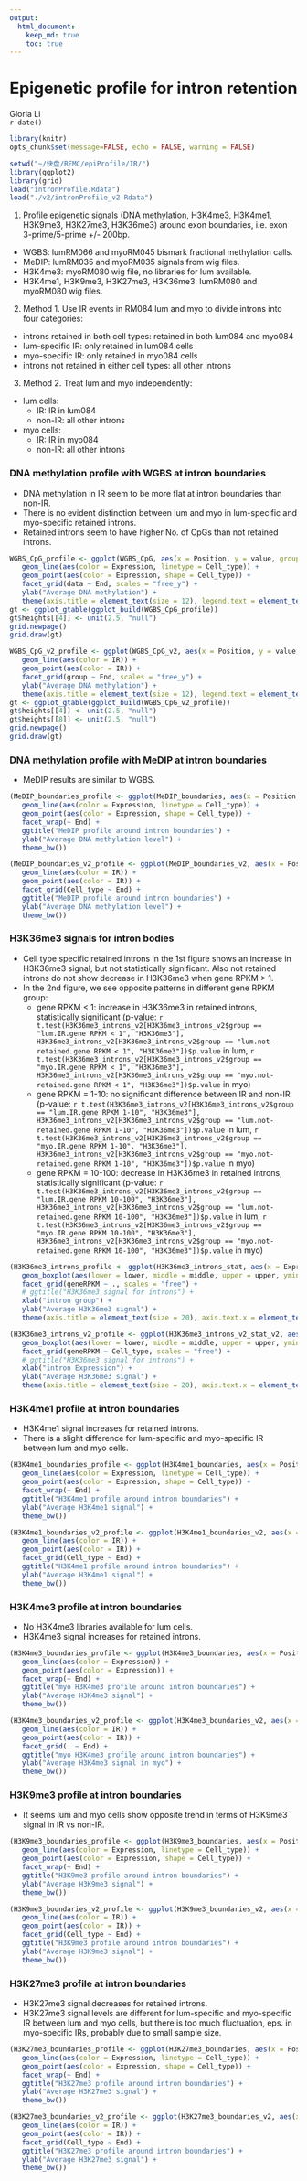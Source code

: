 ```yaml
---
output:
  html_document:
    keep_md: true
    toc: true
---
```


Epigenetic profile for intron retention   
==============================================
Gloria Li         
`r date()`             

<!-- re-knit after modify intronProfile.R & intronProfile.v2.R script -->
```r
library(knitr)
opts_chunk$set(message=FALSE, echo = FALSE, warning = FALSE)
```

```r
setwd("~/快盘/REMC/epiProfile/IR/")
library(ggplot2)
library(grid) 
load("intronProfile.Rdata")
load("./v2/intronProfile_v2.Rdata")
```

1. Profile epigenetic signals (DNA methylation, H3K4me3, H3K4me1, H3K9me3, H3K27me3, H3K36me3) around exon boundaries, i.e. exon 3-prime/5-prime +/- 200bp.            
  * WGBS: lumRM066 and myoRM045 bismark fractional methylation calls.            
  * MeDIP: lumRM035 and myoRM035 signals from wig files.   
  * H3K4me3: myoRM080 wig file, no libraries for lum available.   
  * H3K4me1, H3K9me3, H3K27me3, H3K36me3: lumRM080 and myoRM080 wig files.      

2. Method 1. Use IR events in RM084 lum and myo to divide introns into four categories:    
  * introns retained in both cell types: retained in both lum084 and myo084      
  * lum-specific IR: only retained in lum084 cells          
  * myo-specific IR: only retained in myo084 cells     
  * introns not retained in either cell types: all other introns         
  
3. Method 2. Treat lum and myo independently:   
  * lum cells:   
    + IR: IR in lum084  
    + non-IR: all other introns    
  * myo cells:  
    + IR: IR in myo084  
    + non-IR: all other introns      
    
### DNA methylation profile with WGBS at intron boundaries
* DNA methylation in IR seem to be more flat at intron boundaries than non-IR.   
* There is no evident distinction between lum and myo in lum-specific and myo-specific retained introns.     
* Retained introns seem to have higher No. of CpGs than not retained introns.      

```r
WGBS_CpG_profile <- ggplot(WGBS_CpG, aes(x = Position, y = value, group = group)) + 
   geom_line(aes(color = Expression, linetype = Cell_type)) + 
   geom_point(aes(color = Expression, shape = Cell_type)) + 
   facet_grid(data ~ End, scales = "free_y") + 
   ylab("Average DNA methylation") + 
   theme(axis.title = element_text(size = 12), legend.text = element_text(size = 12), legend.title = element_text(size = 12), legend.key = element_rect(fill = "transparent"), panel.background = element_rect(fill = "transparent", color = "black"), plot.background = element_rect(fill = "transparent"), strip.text = element_text(color = "black", size = 12, hjust = 0.5, vjust = 0.5), strip.background = element_rect(color = "black"))
gt <- ggplot_gtable(ggplot_build(WGBS_CpG_profile)) 
gt$heights[[4]] <- unit(2.5, "null") 
grid.newpage()
grid.draw(gt) 

WGBS_CpG_v2_profile <- ggplot(WGBS_CpG_v2, aes(x = Position, y = value, group = Expression)) + 
   geom_line(aes(color = IR)) + 
   geom_point(aes(color = IR)) + 
   facet_grid(group ~ End, scales = "free_y") + 
   ylab("Average DNA methylation") + 
   theme(axis.title = element_text(size = 12), legend.text = element_text(size = 12), legend.title = element_text(size = 12), legend.key = element_rect(fill = "transparent"), panel.background = element_rect(fill = "transparent", color = "black"), plot.background = element_rect(fill = "transparent"), strip.text = element_text(color = "black", size = 12, hjust = 0.5, vjust = 0.5), strip.background = element_rect(color = "black"))
gt <- ggplot_gtable(ggplot_build(WGBS_CpG_v2_profile)) 
gt$heights[[4]] <- unit(2.5, "null") 
gt$heights[[8]] <- unit(2.5, "null") 
grid.newpage()
grid.draw(gt) 
```

### DNA methylation profile with MeDIP at intron boundaries
* MeDIP results are similar to WGBS.     

```r
(MeDIP_boundaries_profile <- ggplot(MeDIP_boundaries, aes(x = Position, y = MeDIP, group = group)) + 
   geom_line(aes(color = Expression, linetype = Cell_type)) + 
   geom_point(aes(color = Expression, shape = Cell_type)) + 
   facet_wrap(~ End) + 
   ggtitle("MeDIP profile around intron boundaries") + 
   ylab("Average DNA methylation level") + 
   theme_bw())

(MeDIP_boundaries_v2_profile <- ggplot(MeDIP_boundaries_v2, aes(x = Position, y = MeDIP, group = Expression)) + 
   geom_line(aes(color = IR)) + 
   geom_point(aes(color = IR)) + 
   facet_grid(Cell_type ~ End) + 
   ggtitle("MeDIP profile around intron boundaries") + 
   ylab("Average DNA methylation level") + 
   theme_bw())
```

### H3K36me3 signals for intron bodies   
* Cell type specific retained introns in the 1st figure shows an increase in H3K36me3 signal, but not statistically significant. Also not retained introns do not show decrease in H3K36me3 when gene RPKM > 1.     
* In the 2nd figure, we see opposite patterns in different gene RPKM group: 
  + gene RPKM < 1: increase in H3K36me3 in retained introns, statistically significant (p-value: `r t.test(H3K36me3_introns_v2[H3K36me3_introns_v2$group == "lum.IR.gene RPKM < 1", "H3K36me3"], H3K36me3_introns_v2[H3K36me3_introns_v2$group == "lum.not-retained.gene RPKM < 1", "H3K36me3"])$p.value` in lum, `r t.test(H3K36me3_introns_v2[H3K36me3_introns_v2$group == "myo.IR.gene RPKM < 1", "H3K36me3"], H3K36me3_introns_v2[H3K36me3_introns_v2$group == "myo.not-retained.gene RPKM < 1", "H3K36me3"])$p.value` in myo)   
  + gene RPKM = 1-10: no significant difference between IR and non-IR (p-value: `r t.test(H3K36me3_introns_v2[H3K36me3_introns_v2$group == "lum.IR.gene RPKM 1-10", "H3K36me3"], H3K36me3_introns_v2[H3K36me3_introns_v2$group == "lum.not-retained.gene RPKM 1-10", "H3K36me3"])$p.value` in lum, `r t.test(H3K36me3_introns_v2[H3K36me3_introns_v2$group == "myo.IR.gene RPKM 1-10", "H3K36me3"], H3K36me3_introns_v2[H3K36me3_introns_v2$group == "myo.not-retained.gene RPKM 1-10", "H3K36me3"])$p.value` in myo)
  + gene RPKM = 10-100: decrease in H3K36me3 in retained introns, statistically significant (p-value: `r t.test(H3K36me3_introns_v2[H3K36me3_introns_v2$group == "lum.IR.gene RPKM 10-100", "H3K36me3"], H3K36me3_introns_v2[H3K36me3_introns_v2$group == "lum.not-retained.gene RPKM 10-100", "H3K36me3"])$p.value` in lum, `r t.test(H3K36me3_introns_v2[H3K36me3_introns_v2$group == "myo.IR.gene RPKM 10-100", "H3K36me3"], H3K36me3_introns_v2[H3K36me3_introns_v2$group == "myo.not-retained.gene RPKM 10-100", "H3K36me3"])$p.value` in myo)

```r
(H3K36me3_introns_profile <- ggplot(H3K36me3_introns_stat, aes(x = Expression, group = group)) + 
   geom_boxplot(aes(lower = lower, middle = middle, upper = upper, ymin = ymin, ymax = ymax, fill = Cell_type), stat = "identity", position = "dodge", outlier.shape = NA, width = 0.8) + 
   facet_grid(geneRPKM ~ ., scales = "free") + 
   # ggtitle("H3K36me3 signal for introns") + 
   xlab("intron group") + 
   ylab("Average H3K36me3 signal") + 
   theme(axis.title = element_text(size = 20), axis.text.x = element_text(size = 15, color = "black"), legend.text = element_text(size = 20), legend.title = element_text(size = 20), legend.key = element_rect(fill = "transparent"), panel.background = element_rect(fill = "transparent", color = "black"), plot.background = element_rect(fill = "transparent"), strip.text = element_text(color = "black", size = 15, hjust = 0.5, vjust = 0.5), strip.background = element_rect(color = "black")))

(H3K36me3_introns_v2_profile <- ggplot(H3K36me3_introns_v2_stat_v2, aes(x = Expression, group = group)) + 
   geom_boxplot(aes(lower = lower, middle = middle, upper = upper, ymin = ymin, ymax = ymax, fill = Expression), stat = "identity", position = "dodge", outlier.shape = NA, width = 0.8) + 
   facet_grid(geneRPKM ~ Cell_type, scales = "free") + 
   # ggtitle("H3K36me3 signal for introns") + 
   xlab("intron Expression") + 
   ylab("Average H3K36me3 signal") + 
   theme(axis.title = element_text(size = 20), axis.text.x = element_text(size = 15, color = "black"), legend.text = element_text(size = 20), legend.title = element_text(size = 20), legend.key = element_rect(fill = "transparent"), panel.background = element_rect(fill = "transparent", color = "black"), plot.background = element_rect(fill = "transparent"), strip.text = element_text(color = "black", size = 15, hjust = 0.5, vjust = 0.5), strip.background = element_rect(color = "black")))
```

### H3K4me1 profile at intron boundaries  
* H3K4me1 signal increases for retained introns. 
* There is a slight difference for lum-specific and myo-specific IR between lum and myo cells.       

```r
(H3K4me1_boundaries_profile <- ggplot(H3K4me1_boundaries, aes(x = Position, y = H3K4me1, group = group)) + 
   geom_line(aes(color = Expression, linetype = Cell_type)) + 
   geom_point(aes(color = Expression, shape = Cell_type)) + 
   facet_wrap(~ End) + 
   ggtitle("H3K4me1 profile around intron boundaries") + 
   ylab("Average H3K4me1 signal") + 
   theme_bw())

(H3K4me1_boundaries_v2_profile <- ggplot(H3K4me1_boundaries_v2, aes(x = Position, y = H3K4me1, group = Expression)) + 
   geom_line(aes(color = IR)) + 
   geom_point(aes(color = IR)) + 
   facet_grid(Cell_type ~ End) + 
   ggtitle("H3K4me1 profile around intron boundaries") + 
   ylab("Average H3K4me1 signal") + 
   theme_bw())
```

### H3K4me3 profile at intron boundaries  
* No H3K4me3 libraries available for lum cells.    
* H3K4me3 signal increases for retained introns.     

```r
(H3K4me3_boundaries_profile <- ggplot(H3K4me3_boundaries, aes(x = Position, y = H3K4me3, group = Expression)) + 
   geom_line(aes(color = Expression)) + 
   geom_point(aes(color = Expression)) + 
   facet_wrap(~ End) + 
   ggtitle("myo H3K4me3 profile around intron boundaries") + 
   ylab("Average H3K4me3 signal") + 
   theme_bw())

(H3K4me3_boundaries_v2_profile <- ggplot(H3K4me3_boundaries_v2, aes(x = Position, y = H3K4me3, group = Expression)) + 
   geom_line(aes(color = IR)) + 
   geom_point(aes(color = IR)) + 
   facet_grid(. ~ End) + 
   ggtitle("myo H3K4me3 profile around intron boundaries") + 
   ylab("Average H3K4me3 signal in myo") + 
   theme_bw())
```

### H3K9me3 profile at intron boundaries  
* It seems lum and myo cells show opposite trend in terms of H3K9me3 signal in IR vs non-IR.     

```r
(H3K9me3_boundaries_profile <- ggplot(H3K9me3_boundaries, aes(x = Position, y = H3K9me3, group = group)) + 
   geom_line(aes(color = Expression, linetype = Cell_type)) + 
   geom_point(aes(color = Expression, shape = Cell_type)) + 
   facet_wrap(~ End) + 
   ggtitle("H3K9me3 profile around intron boundaries") + 
   ylab("Average H3K9me3 signal") + 
   theme_bw())

(H3K9me3_boundaries_v2_profile <- ggplot(H3K9me3_boundaries_v2, aes(x = Position, y = H3K9me3, group = Expression)) + 
   geom_line(aes(color = IR)) + 
   geom_point(aes(color = IR)) + 
   facet_grid(Cell_type ~ End) + 
   ggtitle("H3K9me3 profile around intron boundaries") + 
   ylab("Average H3K9me3 signal") + 
   theme_bw())
```

### H3K27me3 profile at intron boundaries  
* H3K27me3 signal decreases for retained introns.     
* H3K27me3 signal levels are different for lum-specific and myo-specific IR between lum and myo cells, but there is too much fluctuation, eps. in myo-specific IRs, probably due to small sample size.       

```r
(H3K27me3_boundaries_profile <- ggplot(H3K27me3_boundaries, aes(x = Position, y = H3K27me3, group = group)) + 
   geom_line(aes(color = Expression, linetype = Cell_type)) + 
   geom_point(aes(color = Expression, shape = Cell_type)) + 
   facet_wrap(~ End) + 
   ggtitle("H3K27me3 profile around intron boundaries") + 
   ylab("Average H3K27me3 signal") + 
   theme_bw())

(H3K27me3_boundaries_v2_profile <- ggplot(H3K27me3_boundaries_v2, aes(x = Position, y = H3K27me3, group = Expression)) + 
   geom_line(aes(color = IR)) + 
   geom_point(aes(color = IR)) + 
   facet_grid(Cell_type ~ End) + 
   ggtitle("H3K27me3 profile around intron boundaries") + 
   ylab("Average H3K27me3 signal") + 
   theme_bw())
```


